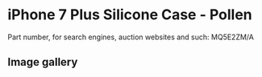 
# iPhone 7 Plus Silicone Case - Pollen

Part number, for search engines, auction websites and such: MQ5E2ZM/A

## Image gallery

<div style={{ width: "768px" }}>
  <GalleryComponent
    images={[
      {
        original: "/everysource/MQ5E2.png",
        thumbnail: "/everypreview/MQ5E2.png",
      },
      {
        original: "/everysource/MQ5E2_AV1_GOLD.png",
        thumbnail: "/everypreview/MQ5E2_AV1_GOLD.png",
      },
      {
        original: "/everysource/MQ5E2_AV1_JET_BLACK.png",
        thumbnail: "/everypreview/MQ5E2_AV1_JET_BLACK.png",
      },
      {
        original: "/everysource/MQ5E2_AV1_RED.png",
        thumbnail: "/everypreview/MQ5E2_AV1_RED.png",
      },
      {
        original: "/everysource/MQ5E2_AV1_SILVER.png",
        thumbnail: "/everypreview/MQ5E2_AV1_SILVER.png",
      },
      {
        original: "/everysource/MQ5E2_AV2.png",
        thumbnail: "/everypreview/MQ5E2_AV2.png",
      }
    ]}
  />
</div>